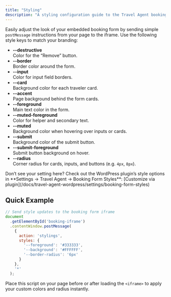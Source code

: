 ```yaml
---
title: "Styling"
description: "A styling configuration guide to the Travel Agent booking form."
---
```



<div className="grid grid-cols-1 md:grid-cols-2 gap-4 justify-center items-center">
  <ImageZoom src={"/images/travel-agent-web-bookings/booking-form-kolumbus.png"} width={1200} height={800} alt='Booking Form Kolumbus'/>
  <ImageZoom src={"/images/travel-agent-web-bookings/booking-form-fseb.png"} width={1200} height={800} alt='Booking Form FSEB'/>
</div>

Easily adjust the look of your embedded booking form by sending simple `postMessage` instructions from your page to the iframe. Use the following style keys to match your branding:

- **--destructive**  
  Color for the “Remove” button.
- **--border**  
  Border color around the form.
- **--input**  
  Color for input field borders.
- **--card**  
  Background color for each traveler card.
- **--accent**  
  Page background behind the form cards.
- **--foreground**  
  Main text color in the form.
- **--muted-foreground**  
  Color for helper and secondary text.
- **--muted**  
  Background color when hovering over inputs or cards.
- **--submit**  
  Background color of the submit button.
- **--submit-foreground**  
  Submit button background on hover.
- **--radius**  
  Corner radius for cards, inputs, and buttons (e.g. `4px`, `8px`).

<aside>
Don’t see your setting here? Check out the WordPress plugin’s style options in **Settings → Travel Agent → Booking Form Styles**: [Customize via plugin](/docs/travel-agent-wordpress/settings/booking-form-styles)
</aside>

## Quick Example

```js
// Send style updates to the booking form iframe
document
  .getElementById('booking-iframe')
  .contentWindow.postMessage(
    {
      action: 'stylings',
      styles: {
        '--foreground': '#333333',
        '--background': '#FFFFFF',
        '--border-radius': '6px'
      }
    },
    '*'
  );
```

Place this script on your page before or after loading the `<iframe>` to apply your custom colors and radius instantly.